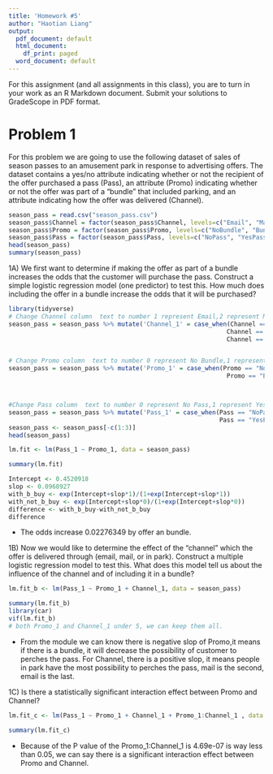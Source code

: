 ```yaml
---
title: 'Homework #5'
author: "Haotian Liang"
output:
  pdf_document: default
  html_document:
    df_print: paged
  word_document: default
---
```


For this assignment (and all assignments in this class), you are to turn in your work as an R Markdown document.  Submit your solutions to GradeScope in PDF format.


# Problem 1

For this problem we are going to use the following dataset of sales of season passes to an amusement park in response to advertising offers.  The dataset contains a yes/no attribute indicating whether or not the recipient of the offer purchased a pass (Pass), an attribute (Promo) indicating whether or not the offer was part of a "bundle" that included parking, and an attribute indicating how the offer was delivered (Channel).

```r
season_pass = read.csv("season_pass.csv")
season_pass$Channel = factor(season_pass$Channel, levels=c("Email", "Mail", "Park"))
season_pass$Promo = factor(season_pass$Promo, levels=c("NoBundle", "Bundle"))
season_pass$Pass = factor(season_pass$Pass, levels=c("NoPass", "YesPass"))
head(season_pass)
summary(season_pass)
```

1A) We first want to determine if making the offer as part of a bundle increases the odds that the customer will purchase the pass.  Construct a simple logistic regression model (one predictor) to test this.  How much does including the offer in a bundle increase the odds that it will be purchased?

```r
library(tidyverse)
# Change Channel column  text to number 1 represent Email,2 represent Mail, 3 represent Park.
season_pass = season_pass %>% mutate('Channel_1' = case_when(Channel == "Email" ~ 1, 
                                                            Channel == "Mail" ~ 2, 
                                                            Channel == "Park" ~ 3))


# Change Promo column  text to number 0 represent No Bundle,1 represent Bundle
season_pass = season_pass %>% mutate('Promo_1' = case_when(Promo == "NoBundle" ~ 0, 
                                                            Promo == "Bundle" ~ 1))



#Change Pass column  text to number 0 represent No Pass,1 represent Yes Pass.
season_pass = season_pass %>% mutate('Pass_1' = case_when(Pass == "NoPass" ~ 0, 
                                                          Pass == "YesPass" ~ 1))
season_pass <- season_pass[-c(1:3)]
head(season_pass)
```

```r
lm.fit <- lm(Pass_1 ~ Promo_1, data = season_pass)

summary(lm.fit)
```
```r
Intercept <- 0.4520918
slop <- 0.0968927
with_b_buy <- exp(Intercept+slop*1)/(1+exp(Intercept+slop*1))
with_not_b_buy <- exp(Intercept+slop*0)/(1+exp(Intercept+slop*0))
difference <- with_b_buy-with_not_b_buy
difference
```

  - The odds increase 0.02276349 by offer an bundle.

1B)  Now we would like to determine the effect of the "channel" which the offer is delivered through (email, mail, or in park).  Construct a multiple logistic regression model to test this.  What does this model tell us about the influence of the channel and of including it in a bundle?

```r
lm.fit_b <- lm(Pass_1 ~ Promo_1 + Channel_1, data = season_pass)

summary(lm.fit_b)
library(car)
vif(lm.fit_b)
# both Promo_1 and Channel_1 under 5, we can keep them all. 
```

  - From the module we can know there is negative slop of Promo,it means if there is a bundle, it will decrease the possibility of customer to perches the pass. For Channel, there is a positive slop, it means people in park have the most possibility to perches the pass, mail is the second, email is the last.

1C) Is there a statistically significant interaction effect between Promo and Channel?

```r
lm.fit_c <- lm(Pass_1 ~ Promo_1 + Channel_1 + Promo_1:Channel_1 , data = season_pass)

summary(lm.fit_c)
```
  - Because of the P value of the Promo_1:Channel_1 is 4.69e-07 is way less than 0.05, we can say there is a significant interaction effect between Promo and Channel.
